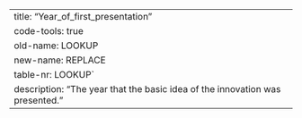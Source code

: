 ---
title: "Year_of_first_presentation"
code-tools: true
old-name: LOOKUP
new-name: REPLACE
table-nr: LOOKUP`
description: "The year that the basic idea of the innovation was presented."
---
